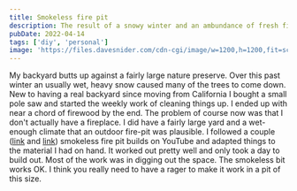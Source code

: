 ```yaml
---
title: Smokeless fire pit
description: The result of a snowy winter and an ambundance of fresh fire wood
pubDate: 2022-04-14
tags: ['diy', 'personal']
image: 'https://files.davesnider.com/cdn-cgi/image/w=1200,h=1200,fit=scale-down/2024OCT/ixF~xwgHga3TAU1r.jpg'
---
```



My backyard butts up against a fairly large nature preserve. Over this past winter an usually wet, heavy snow caused many of the trees to come down. New to having a real backyard since moving from California I bought a small pole saw and started the weekly work of cleaning things up. I ended up with near a chord of firewood by the end. The problem of course now was that I don't actually have a fireplace. I did have a fairly large yard and a wet-enough climate that an outdoor fire-pit was plausible. I followed a couple ([link](https://www.youtube.com/watch?v=EQHxGdqNnw4&list=PL8qZ9gACSwvP5wgeJKkNTeFeHwf5sWFFV&index=3https://) and [link](https://www.youtube.com/watch?v=qyjxklycfJ4&list=PL8qZ9gACSwvP5wgeJKkNTeFeHwf5sWFFV&index=2https://)) smokeless fire pit builds on YouTube and adapted things to the material I had on hand. It worked out pretty well and only took a day to build out. Most of the work was in digging out the space. The smokeless bit works OK. I think you really need to have a rager to make it work in a pit of this size.

<Gallery name="firepit" />
